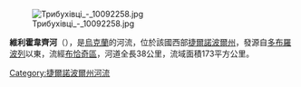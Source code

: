 [[Image:Трибухівці_-_10092258.jpg|right]]

'''維利霍韋齊河'''（{{lang-uk|Вільховець}}），是[[烏克蘭|烏克蘭]]的河流，位於該國西部[[捷爾諾波爾州|捷爾諾波爾州]]，發源自[[多布羅波列|多布羅波列]]以東，流經[[布恰奇區|布恰奇區]]，河道全長38公里，流域面積173平方公里。

{{DEFAULTSORT:Вільховець (притока Стрипи)}}
[[Category:捷爾諾波爾州河流|Category:捷爾諾波爾州河流]]


{{Ukraine-river-stub}}